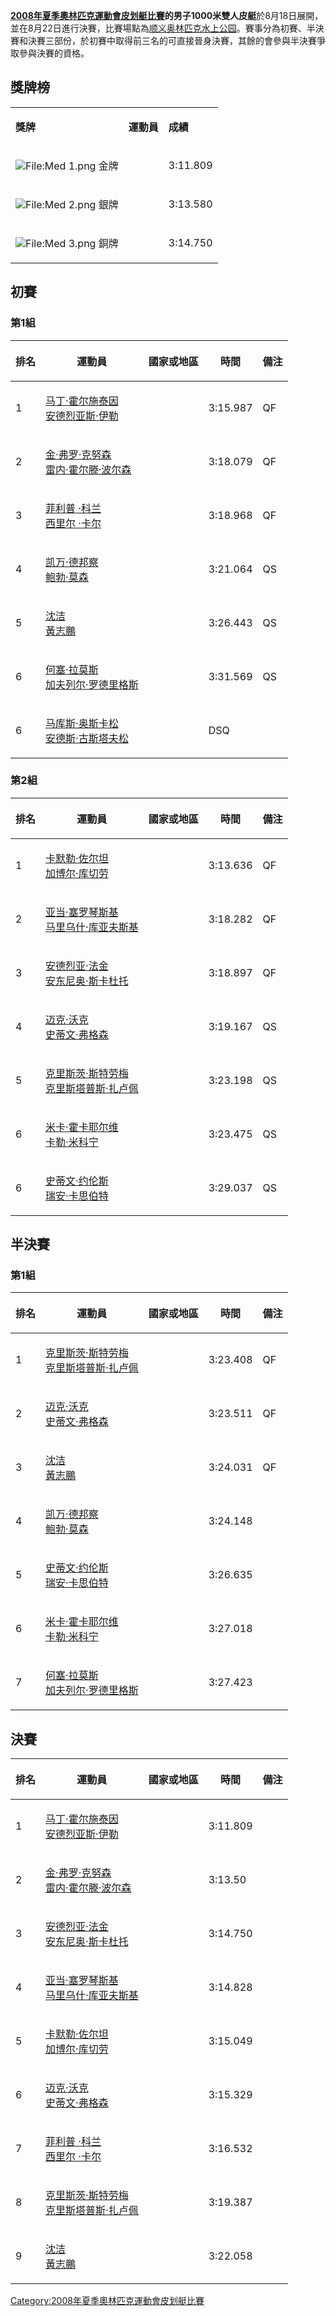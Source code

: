 {{2008年夏季奧林匹克運動會皮划艇比賽}}

'''[[2008年夏季奧林匹克運動會皮划艇比賽|2008年夏季奧林匹克運動會皮划艇比賽]]的男子1000米雙人皮艇'''於8月18日展開，並在8月22日進行決賽，比賽場點為[[顺义奥林匹克水上公园|顺义奥林匹克水上公园]]。賽事分為初賽、半決賽和決賽三部份，於初賽中取得前三名的可直接晉身決賽，其餘的會參與半決賽爭取參與決賽的資格。

== 獎牌榜 ==
{| class="wikitable"
|- bgcolor="#efefef"
| '''獎牌'''
| '''運動員'''
| '''成績'''
|-
| bgcolor="gold" | [[File:Med_1.png|File:Med 1.png]] 金牌
| {{flagIOCathlete|[[马丁·霍尔施泰因|马丁·霍尔施泰因]]<br />[[安德烈亚斯·伊勒|安德烈亚斯·伊勒]]|GER|2008年夏季}} || 3:11.809 
|-
| bgcolor="silver" | [[File:Med_2.png|File:Med 2.png]] 銀牌
| {{flagIOCathlete|[[金·弗罗·克努森|金·弗罗·克努森]]<br />[[雷内·霍尔滕·波尔森|雷内·霍尔滕·波尔森]]|DEN|2008年夏季}} || 3:13.580
|-
| bgcolor="cc9966" | [[File:Med_3.png|File:Med 3.png]] 銅牌
| {{flagIOCathlete|[[安德烈亚·法金|安德烈亚·法金]]<br />[[安东尼奥·斯卡杜托|安东尼奥·斯卡杜托]]|ITA|2008年夏季}} || 3:14.750 
|}

== 初賽 ==
=== 第1組 ===
{|class="wikitable" width=50%
|-
!排名
!運動員
!國家或地區
!時間
!備注
|-
|1
|[[马丁·霍尔施泰因|马丁·霍尔施泰因]]<br />
[[安德烈亚斯·伊勒|安德烈亚斯·伊勒]]<br /> 
|{{flagIOC|GER|2008年夏季}}
|3:15.987
|QF
|-
|2
|[[金·弗罗·克努森|金·弗罗·克努森]]<br />
[[雷内·霍尔滕·波尔森|雷内·霍尔滕·波尔森]]<br /> 
|{{flagIOC|DEN|2008年夏季}}
|3:18.079
|QF
|-
|3
|[[菲利普_·科兰|菲利普 ·科兰]]<br /> 
[[西里尔_·卡尔|西里尔 ·卡尔]]<br /> 
|{{flagIOC|FRA|2008年夏季}}
|3:18.968
|QF
|-
|4
|[[凯万·德邦察|凯万·德邦察]]<br /> 
[[鲍勃·莫森|鲍勃·莫森]]<br /> 
|{{flagIOC|BEL|2008年夏季}}
|3:21.064
|QS
|-
|5
|[[沈洁|沈洁]]<br /> 
[[黃志鵬|黃志鵬]]<br /> 
|{{flagIOC|CHN|2008年夏季}}
|3:26.443
|QS
|-
|6
|[[何塞·拉莫斯|何塞·拉莫斯]]<br /> 
[[加夫列尔·罗德里格斯|加夫列尔·罗德里格斯]]<br /> 
|{{flagIOC|VEN|2008年夏季}}
|3:31.569
|QS
|-
|6
|[[马库斯·奥斯卡松|马库斯·奥斯卡松]]<br /> 
[[安德斯·古斯塔夫松|安德斯·古斯塔夫松]]<br /> 
|{{flagIOC|SWE|2008年夏季}}
|DSQ
|
|}

=== 第2組 ===
{|class="wikitable" width=50%
|-
!排名
!運動員
!國家或地區
!時間
!備注
|-
|1
|[[卡默勒·佐尔坦|卡默勒·佐尔坦]]<br />
[[加博尔·库切劳|加博尔·库切劳]]<br /> 
|{{flagIOC|HUN|2008年夏季}}
|3:13.636
|QF
|-
|2
|[[亚当·塞罗琴斯基|亚当·塞罗琴斯基]]<br />[[马里乌什·库亚夫斯基|马里乌什·库亚夫斯基]]<br /> 
|{{flagIOC|POL|2008年夏季}}
|3:18.282
|QF
|-
|3
|[[安德烈亚·法金|安德烈亚·法金]]<br /> [[安东尼奥·斯卡杜托|安东尼奥·斯卡杜托]]<br /> 
|{{flagIOC|ITA|2008年夏季}}
|3:18.897
|QF
|-
|4
|[[迈克·沃克|迈克·沃克]]<br /> 
[[史蒂文·弗格森|史蒂文·弗格森]]<br /> 
|{{flagIOC|NZL|2008年夏季}}
|3:19.167
|QS
|-
|5
|[[克里斯茨·斯特劳梅|克里斯茨·斯特劳梅]]<br /> 
[[克里斯塔普斯·扎卢佩|克里斯塔普斯·扎卢佩]]<br /> 
|{{flagIOC|LAT|2008年夏季}}
|3:23.198
|QS
|-
|6
|[[米卡·霍卡耶尔维|米卡·霍卡耶尔维]]<br /> 
[[卡勒·米科宁|卡勒·米科宁]]<br /> 
|{{flagIOC|FIN|2008年夏季}}
|3:23.475
|QS
|-
|6
|[[史蒂文·约伦斯|史蒂文·约伦斯]]<br /> 
[[瑞安·卡思伯特|瑞安·卡思伯特]]<br /> 
|{{flagIOC|CAN|2008年夏季}}
|3:29.037
|QS
|}

== 半決賽 ==
=== 第1組 ===
{|class="wikitable" width=50%
|-
!排名
!運動員
!國家或地區
!時間
!備注
|-
|1
|[[克里斯茨·斯特劳梅|克里斯茨·斯特劳梅]]<br /> 
[[克里斯塔普斯·扎卢佩|克里斯塔普斯·扎卢佩]]<br /> 
|{{flagIOC|LAT|2008年夏季}}
|3:23.408
|QF
|-
|2
|[[迈克·沃克|迈克·沃克]]<br /> 
[[史蒂文·弗格森|史蒂文·弗格森]]<br /> 
|{{flagIOC|NZL|2008年夏季}}
|3:23.511
|QF
|-
|3
|[[沈洁|沈洁]]<br /> 
[[黃志鵬|黃志鵬]]<br /> 
|{{flagIOC|CHN|2008年夏季}}
|3:24.031
|QF
|-
|4
|[[凯万·德邦察|凯万·德邦察]]<br /> 
[[鲍勃·莫森|鲍勃·莫森]]<br /> 
|{{flagIOC|BEL|2008年夏季}}
|3:24.148
|
|-
|5
|[[史蒂文·约伦斯|史蒂文·约伦斯]]<br /> 
[[瑞安·卡思伯特|瑞安·卡思伯特]]<br /> 
|{{flagIOC|CAN|2008年夏季}}
|3:26.635
|
|-
|6
|[[米卡·霍卡耶尔维|米卡·霍卡耶尔维]]<br /> 
[[卡勒·米科宁|卡勒·米科宁]]<br /> 
|{{flagIOC|FIN|2008年夏季}}
|3:27.018
|
|-
|7
|[[何塞·拉莫斯|何塞·拉莫斯]]<br /> 
[[加夫列尔·罗德里格斯|加夫列尔·罗德里格斯]]<br /> 
|{{flagIOC|VEN|2008年夏季}}
|3:27.423
|
|}

== 決賽 ==
{|class="wikitable" width=50%
|-
!排名
!運動員
!國家或地區
!時間
!備注
|-
|1
|[[马丁·霍尔施泰因|马丁·霍尔施泰因]]<br />
[[安德烈亚斯·伊勒|安德烈亚斯·伊勒]]<br /> 
|{{flagIOC|GER|2008年夏季}}
|3:11.809
|
|-
|2
|[[金·弗罗·克努森|金·弗罗·克努森]]<br />
[[雷内·霍尔滕·波尔森|雷内·霍尔滕·波尔森]]<br /> 
|{{flagIOC|DEN|2008年夏季}}
|3:13.50
|
|-
|3
|[[安德烈亚·法金|安德烈亚·法金]]<br /> [[安东尼奥·斯卡杜托|安东尼奥·斯卡杜托]]<br /> 
|{{flagIOC|ITA|2008年夏季}}
|3:14.750
|
|-
|4
|[[亚当·塞罗琴斯基|亚当·塞罗琴斯基]]<br />[[马里乌什·库亚夫斯基|马里乌什·库亚夫斯基]]<br /> 
|{{flagIOC|POL|2008年夏季}}
|3:14.828
|
|-
|5
|[[卡默勒·佐尔坦|卡默勒·佐尔坦]]<br />
[[加博尔·库切劳|加博尔·库切劳]]<br /> 
|{{flagIOC|HUN|2008年夏季}}
|3:15.049
|
|-
|6
|[[迈克·沃克|迈克·沃克]]<br /> 
[[史蒂文·弗格森|史蒂文·弗格森]]<br /> 
|{{flagIOC|NZL|2008年夏季}}
|3:15.329
|
|-
|7
|[[菲利普_·科兰|菲利普 ·科兰]]<br /> 
[[西里尔_·卡尔|西里尔 ·卡尔]]<br /> 
|{{flagIOC|FRA|2008年夏季}}
|3:16.532
|
|-
|8
|[[克里斯茨·斯特劳梅|克里斯茨·斯特劳梅]]<br /> 
[[克里斯塔普斯·扎卢佩|克里斯塔普斯·扎卢佩]]<br /> 
|{{flagIOC|LAT|2008年夏季}}
|3:19.387
|
|-
|9
|[[沈洁|沈洁]]<br /> 
[[黃志鵬|黃志鵬]]<br /> 
|{{flagIOC|CHN|2008年夏季}}
|3:22.058
|
|}

[[Category:2008年夏季奧林匹克運動會皮划艇比賽|Category:2008年夏季奧林匹克運動會皮划艇比賽]]